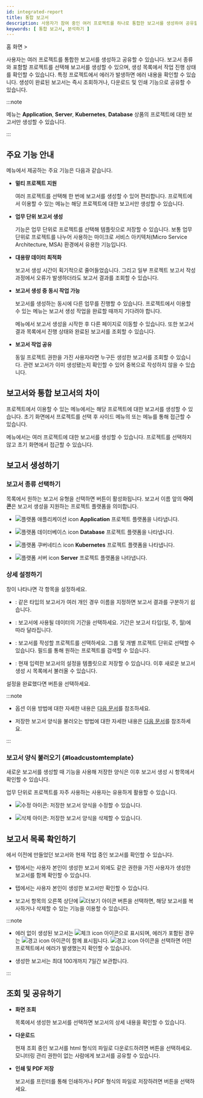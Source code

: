 ```yaml
---
id: integrated-report
title: 통합 보고서
description: 사용자가 참여 중인 여러 프로젝트를 하나로 통합한 보고서를 생성하여 공유할 수 있습니다.
keywords: [ 통합 보고서, 분석하기 ]
---
```


홈 화면 &gt; <Cmdname sid="side_integratedReport" className="uitext" />

사용자는 여러 프로젝트를 통합한 보고서를 생성하고 공유할 수 있습니다. 보고서 종류와 포함할 프로젝트를 선택해 보고서를 생성할 수 있으며, 생성 목록에서 작업 진행 상태를 확인할 수 있습니다. 특정 프로젝트에서 에러가 발생하면 에러 내용을 확인할 수 있습니다. 생성이 완료된 보고서는 즉시 조회하거나, 다운로드 및 인쇄 기능으로 공유할 수 있습니다.

<ImgLang img='integration_report_01.png' />

:::note

<Cmdname sid="side_integratedReport" className="uitext" /> 메뉴는 **Application**, **Server**, **Kubernetes**, **Database** 상품의 프로젝트에 대한 보고서만 생성할 수 있습니다.

:::

## 주요 기능 안내

<Cmdname sid="side_integratedReport" className="uitext" /> 메뉴에서 제공하는 주요 기능은 다음과 같습니다.

* **멀티 프로젝트 지원**

  여러 프로젝트를 선택해 한 번에 보고서를 생성할 수 있어 편리합니다. 프로젝트에서 이용할 수 있는 <Cmdname sid="side_report" className="uitext" /> 메뉴는 해당 프로젝트에 대한 보고서만 생성할 수 있습니다.

* **업무 단위 보고서 생성**

  <Cmdname sid="create_report" className="uitext" /> 기능은 업무 단위로 프로젝트를 선택해 템플릿으로 저장할 수 있습니다. 보통 업무 단위로 프로젝트를 나누어 사용하는 마이크로 서비스 아키텍처(Micro Service Architecture, MSA) 환경에서 유용한 기능입니다.

* **대용량 데이터 최적화**

  보고서 생성 시간이 획기적으로 줄어들었습니다. 그리고 일부 프로젝트 보고서 작성 과정에서 오류가 발생하더라도 보고서 결과를 조회할 수 있습니다.

* **보고서 생성 중 동시 작업 가능**

  보고서를 생성하는 동시에 다른 업무를 진행할 수 있습니다. 프로젝트에서 이용할 수 있는 <Cmdname sid="side_report" className="uitext" /> 메뉴는 보고서 생성 작업을 완료할 때까지 기다려야 합니다.

  <Cmdname sid="side_integratedReport" className="uitext" /> 메뉴에서 보고서 생성을 시작한 후 다른 페이지로 이동할 수 있습니다. 또한 보고서 결과 목록에서 진행 상태와 완료된 보고서를 조회할 수 있습니다. 

* **보고서 작업 공유**

  동일 프로젝트 권한을 가진 사용자라면 누구든 생성한 보고서를 조회할 수 있습니다. 관련 보고서가 이미 생성됐는지 확인할 수 있어 중복으로 작성하지 않을 수 있습니다.

## 보고서와 통합 보고서의 차이

프로젝트에서 이용할 수 있는 <Cmdname sid="side_report" className="uitext" /> 메뉴에서는 해당 프로젝트에 대한 보고서를 생성할 수 있습니다. 초기 화면에서 프로젝트를 선택 후 사이드 메뉴의 <Cmdname sid="side_report" className="uitext" /> 또는 <Cmdname sid="side_reportStat" className="uitext" /> 메뉴를 통해 접근할 수 있습니다.

<Cmdname sid="side_integratedReport" className="uitext" /> 메뉴에서는 여러 프로젝트에 대한 보고서를 생성할 수 있습니다. 프로젝트를 선택하지 않고 초기 화면에서 접근할 수 있습니다.

## 보고서 생성하기

<Columns>
<Column className="text--left width--60 padding-r--10">

### 보고서 종류 선택하기

<Cmdname sid="report_type" className="uitext" /> 목록에서 원하는 보고서 유형을 선택하면 <Cmdname sid="create_report" className="uitext" /> 버튼이 활성화됩니다. 보고서 이름 앞의 **아이콘**은 보고서 생성을 지원하는 프로젝트 플랫폼을 의미합니다.  

* ![플랫폼 애플리케이션 icon](/img/platform-application.svg) **Application** 프로젝트 플랫폼을 나타냅니다.

* ![플랫폼 데이터베이스 icon](/img/platform-database.svg) **Database** 프로젝트 플랫폼을 나타냅니다.

* ![플랫폼 쿠버네티스 icon](/img/platform-kubernetes.svg) **Kubernetes** 프로젝트 플랫폼을 나타냅니다.

* ![플랫폼 서버 icon](/img/platform-server.svg) **Server** 프로젝트 플랫폼을 나타냅니다.

</Column>

<Column className="text--left">

<ImgLang img='integration_report_02.png' />

</Column>
</Columns>


<Columns>
<Column className="text--left width--60 padding-r--10">

### 상세 설정하기

<Cmdname sid="create_report" className="uitext" /> 창이 나타나면 각 항목을 설정하세요.

* <Cmdname sid="title" className="uitext" />: 같은 타입의 보고서가 여러 개인 경우 이름을 지정하면 보고서 결과를 구분하기 쉽습니다.

* <Cmdname sid="time" className="uitext" />: 보고서에 사용될 데이터의 기간을 선택하세요. 기간은 보고서 타입(일, 주, 월)에 따라 달라집니다.

* <Cmdname sid="project" className="uitext" />: 보고서를 작성할 프로젝트를 선택하세요. 그룹 및 개별 프로젝트 단위로 선택할 수 있습니다. <Cmdname sid="search" className="uitext" /> 필드를 통해 원하는 프로젝트를 검색할 수 있습니다.

* <Cmdname sid="save_report_template" className="uitext" />: 현재 입력한 보고서의 설정을 템플릿으로 저장할 수 있습니다. 이후 새로운 보고서 생성 시 <Cmdname sid="type" className="uitext" /> 목록에서 불러올 수 있습니다.

설정을 완료했다면 <Cmdname sid="create_report" className="uitext" /> 버튼을 선택하세요.

</Column>

<Column className="text--left">

<ImgLang img='master_report.png' />

</Column>
</Columns>

:::note

* <Cmdname sid="time" className="uitext" /> 옵션 이용 방법에 대한 자세한 내용은 [다음 문서](usage-ui#timeselector)를 참조하세요.

* 저장한 보고서 양식을 불러오는 방법에 대한 자세한 내용은 [다음 문서](#loadcustomtemplate)를 참조하세요.

:::

### 보고서 양식 불러오기 {#loadcustomtemplate}

<Columns>
<Column className="text--left width--60 padding-r--10">

새로운 보고서를 생성할 때 <Cmdname sid="save_report_template" className="uitext" /> 기능을 사용해 저장한 양식은 이후 보고서 생성 시 <Cmdname sid="type" className="uitext" /> 항목에서 확인할 수 있습니다.

업무 단위로 프로젝트를 자주 사용하는 사용자는 유용하게 활용할 수 있습니다.

* ![수정 아이콘](/img/ic-edit.svg): 저장한 보고서 양식을 수정할 수 있습니다.

* ![삭제 아이콘](/img/ico-trash.svg): 저장한 보고서 양식을 삭제할 수 있습니다.

</Column>
<Column className="text--left">

<ImgLang img="int-report-type-custom-template.png" />

</Column>
</Columns>

## 보고서 목록 확인하기

<Columns>
<Column className="text--left width--60 padding-r--10">

<Cmdname sid="generation_report_list" className="uitext" />에서 이전에 만들었던 보고서와 현재 작업 중인 보고서를 확인할 수 있습니다.

* <Cmdname sid="all" className="uitext" /> 탭에서는 사용자 본인이 생성한 보고서 외에도 같은 권한을 가진 사용자가 생성한 보고서를 함께 확인할 수 있습니다.

* <Cmdname sid="my_report" className="uitext" /> 탭에서는 사용자 본인이 생성한 보고서만 확인할 수 있습니다.

* 보고서 항목의 오른쪽 상단에 ![더보기 아이콘](/img/ico-more.svg) 버튼을 선택하면, 해당 보고서를 복사하거나 삭제할 수 있는 기능을 이용할 수 있습니다.

</Column>
<Column className="text--left padding-r--10">

<ImgLang img='integration_report_03.png' />

</Column>
</Columns>

:::note

* 에러 없이 생성된 보고서는 ![체크 icon](/img/ic-check-bl.svg) 아이콘으로 표시되며, 에러가 포함된 경우는 ![경고 icon](/img/ic-warning-org.svg) 아이콘이 함께 표시됩니다. ![경고 icon](/img/ic-warning-org.svg) 아이콘을 선택하면 어떤 프로젝트에서 에러가 발생했는지 확인할 수 있습니다.

* 생성한 보고서는 최대 100개까지 7일간 보관합니다.

:::

## 조회 및 공유하기

<Columns>
<Column className="text--left width--40 padding-r--10">

* **화면 조회**

  <Cmdname sid="generation_report_list" className="uitext" /> 목록에서 생성한 보고서를 선택하면 보고서의 상세 내용을 확인할 수 있습니다.

* **다운로드**

  현재 조회 중인 보고서를 html 형식의 파일로 다운로드하려면 <Cmdname sid="download" className="uitext" /> 버튼을 선택하세요. 모니터링 관리 권한이 없는 사람에게 보고서를 공유할 수 있습니다.

* **인쇄 및 PDF 저장**

  보고서를 프린터를 통해 인쇄하거나 PDF 형식의 파일로 저장하려면 <Cmdname sid="print" className="uitext" /> 버튼을 선택하세요. 

</Column>
<Column className="text--left">

<ImgLang img='integration_report_04.png' />

</Column>
</Columns>